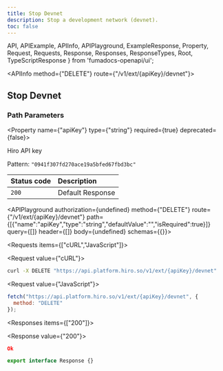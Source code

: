 ```yaml
---
title: Stop Devnet
description: Stop a development network (devnet).
toc: false
---
```


  API,
  APIExample,
  APIInfo,
  APIPlayground,
  ExampleResponse,
  Property,
  Request,
  Requests,
  Response,
  Responses,
  ResponseTypes,
  Root,
  TypeScriptResponse
} from 'fumadocs-openapi/ui';

<Root baseUrl="https://api.platform.hiro.so">

<API>

<APIInfo method={"DELETE"} route={"/v1/ext/{apiKey}/devnet"}>

## Stop Devnet

### Path Parameters

<Property name={"apiKey"} type={"string"} required={true} deprecated={false}>

Hiro API key

<span>Pattern: `"0941f307fd270ace19a5bfed67fbd3bc"`</span>

</Property>

| Status code | Description |
| :----------- | :----------- |
| `200` | Default Response |

<APIPlayground authorization={undefined} method={"DELETE"} route={"/v1/ext/{apiKey}/devnet"} path={[{"name":"apiKey","type":"string","defaultValue":"","isRequired":true}]} query={[]} header={[]} body={undefined} schemas={{}}>

</APIPlayground>

</APIInfo>

<APIExample>

<Requests items={["cURL","JavaScript"]}>

<Request value={"cURL"}>

```bash
curl -X DELETE "https://api.platform.hiro.so/v1/ext/{apiKey}/devnet"
```

</Request>

<Request value={"JavaScript"}>

```js
fetch("https://api.platform.hiro.so/v1/ext/{apiKey}/devnet", {
  method: "DELETE"
});
```

</Request>

</Requests>

<Responses items={["200"]}>

<Response value={"200"}>

<ResponseTypes>

<ExampleResponse>

```json
Ok
```

</ExampleResponse>

<TypeScriptResponse>

```ts
export interface Response {}
```

</TypeScriptResponse>

</ResponseTypes>

</Response>

</Responses>

</APIExample>

</API>

</Root>
